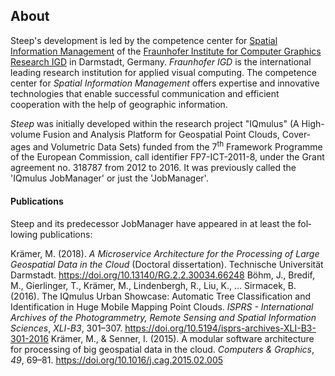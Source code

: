 
## About

Steep's development is led by the competence center for
[Spatial Information Management](https://igd.fraunhofer.de/en/competences/technologies/spatial-information-management)
of the [Fraunhofer Institute for Computer Graphics Research IGD](https://igd.fraunhofer.de/)
in Darmstadt, Germany. *Fraunhofer IGD* is the international leading research
institution for applied visual computing. The competence center for *Spatial
Information Management* offers expertise and innovative technologies that
enable successful communication and efficient cooperation with the help of
geographic information.

*Steep* was ini­tially de­veloped within the re­search pro­ject "IQmu­lus" (A
High-volume Fu­sion and Ana­lysis Plat­form for Geo­spa­tial Point Clouds, Cov­er­ages
and Volu­met­ric Data Sets) fun­ded from the 7<sup>th</sup> Frame­work Pro­gramme of the
European Com­mis­sion, call iden­ti­fier FP7-ICT-2011-8, un­der the Grant agree­ment
no. 318787 from 2012 to 2016. It was pre­vi­ously called the 'IQmu­lus Job­Man­ager'
or just the 'Job­Man­ager'.

#### Publications

Steep and its predecessor JobManager have ap­peared in at least the fol­low­ing
pub­lic­a­tions:

<Research>
  <ResearchItem image="https://michelkraemer.com/images/research/18-01.jpg"
      pdf="https://michelkraemer.com/publications/2018/Kraemer,%20M.%20(2018).%20A%20Microservice%20Architecture%20for%20the%20Processing%20of%20Large%20Geospatial%20Data%20in%20the%20Cloud.pdf">
    Krämer, M. (2018). <i>A Mi­croservice Ar­chi­tec­ture for the Pro­cessing of Large Geo­spa­tial Data in the Cloud</i> (Doc­toral dis­ser­ta­tion). Tech­nis­che Uni­versität Darm­stadt. <a href="https://doi.org/10.13140/RG.2.2.30034.66248">ht­tps://​doi.org/​10.13140/​RG.2.2.30034.66248</a>
  </ResearchItem>
  <ResearchItem image="https://michelkraemer.com/images/research/16-01.jpg"
      pdf="https://michelkraemer.com/publications/2016/Boehm,%20Bredif,%20Gierlinger,%20Kraemer,%20Lindenbergh,%20Liu,%20Michel,%20Sirmacek%20-%20The%20IQmulus%20Urban%20Showcase%20-%20Automatic%20Tree%20Classification%20and%20Identification%20in%20Huge%20Mobile%20Mapping%20Point%20Clouds.pdf">
    Böhm, J., Bredif, M., Gi­er­linger, T., Krämer, M., Linden­bergh, R., Liu, K., … Sir­ma­cek, B. (2016). The IQmu­lus Urban Show­case: Auto­matic Tree Clas­si­fic­a­tion and Iden­ti­fic­a­tion in Huge Mo­bile Map­ping Point Clouds. <i>IS­PRS - In­ter­na­tional Archives of the Pho­to­gram­metry, Re­mote Sens­ing and Spa­tial In­form­a­tion Sci­ences</i>, <i>XLI</i>-<i>B3</i>, 301–307. <a href="https://doi.org/10.5194/isprs-archives-XLI-B3-301-2016">ht­tps://​doi.org/​10.5194/​is­prs-archives-XLI-B3-301-2016</a>
  </ResearchItem>
  <ResearchItem image="https://michelkraemer.com/images/research/15-04.jpg">
    Krämer, M., &amp; Sen­ner, I. (2015). A mod­u­lar soft­ware ar­chi­tec­ture for pro­cessing of big geo­spa­tial data in the cloud. <i>Com­puters &amp; Graph­ics</i>, <i>49</i>, 69–81. <a href="https://doi.org/10.1016/j.cag.2015.02.005">ht­tps://​doi.org/​10.1016/​j.cag.2015.02.005</a>
  </ResearchItem>
</Research>
